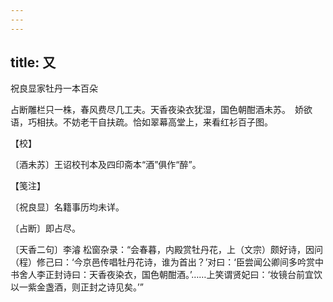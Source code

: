 ```yaml
---
---
---
```

title: 又
---



祝良显家牡丹一本百朵





占断雕栏只一株，春风费尽几工夫。天香夜染衣犹湿，国色朝酣酒未苏。　娇欲语，巧相扶。不妨老干自扶疏。恰如翠幕高堂上，来看红衫百子图。





【校】


〔酒未苏〕王诏校刊本及四印斋本“酒”俱作“醉”。





【笺注】


〔祝良显〕名籍事历均未详。

〔占断〕即占尽。

〔天香二句〕李濬 松窗杂录：“会春暮，内殿赏牡丹花，上（文宗）颇好诗，因问（程）修己曰：‘今京邑传唱牡丹花诗，谁为首出？’对曰：‘臣尝闻公卿间多吟赏中书舍人李正封诗曰：天香夜染衣，国色朝酣酒。’……上笑谓贤妃曰：‘妆镜台前宜饮以一紫金盏酒，则正封之诗见矣。’”